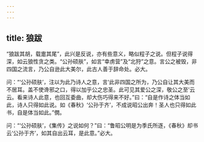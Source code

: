 ```yaml
---
---
---
```

title: 狼跋
---







“狼跋其胡，载疐其尾”，此兴是反说，亦有些意义，略似程子之说。但程子说得深，如云狼性贪之类。“公孙硕肤”，如言“幸虏营”及“北狩”之意。言公之被毁，非四国之流言，乃公自逊此大美尔，此古人善于辞命处。必大。

问：“‘公孙硕肤’，注以为此乃诗人之意，言‘此非四国之所为，乃公自让其大美而不居耳。盖不使谗邪之口，得以加乎公之忠圣。此可见其爱公之深，敬公之至’云云。看来诗人此意，也回互委曲，却大伤巧得来不好。”曰：“自是作诗之体当如此，诗人只得如此说。如《春秋》‘公孙于齐’，不成说昭公出奔！圣人也只得如此书，自是体当如此。”僩。

问：“‘公孙硕肤’，《集传》之说如何？”曰：“鲁昭公明是为季氏所逐，《春秋》却书云‘公孙于齐’，如其自出云耳，是此意。”必大。